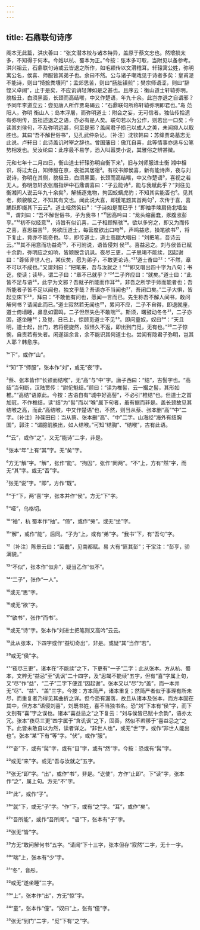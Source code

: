 ```yaml
---
---
---
```

title: 石鼎联句诗序
---







阁本无此篇，洪庆善曰：“张文潜本校与诸本特异，盖原于蔡文忠也。然增损太多，不知得于何本。今姑以杭、蜀本为正。”今按：张本多可取，当附见以备参考。洪兴祖云，石鼎联句诗或云皆退之所作，如毛颖传以文滑稽耳。轩辕寓公姓，弥明寓公名，侯喜、师服皆其弟子也。余曰不然。公与诸子嘲戏见于诗者多矣：皇甫湜不能诗，则曰“掎摭粪壤间”；孟郊思苦，则曰“肠肚镇煎”；樊宗师语涩，则曰“辞悭义卓阔”，止于是矣，不应讥诮轻薄如是之甚也。且序云：衡山道士轩辕弥明。貌极丑，白须黑面，长颈而高结喉，中又作楚语，年九十余。此岂亦退之自谓邪？予同年李道立云：尝见唐人所作贾岛碣云：“石鼎联句所称轩辕弥明即君也。”岛 范阳人，弥明 衡山人；岛本浮屠，而弥明道士：附会之妄，无可信者。独仙传拾遗有弥明传，虽祖述退之之语，亦必有是人矣。联句若以为公作，则若出一口矣；今读其刘侯句，不及弥明远甚，何至是邪？盖闻君子损己以成人之美，未闻抑人以取胜也。其曰“吾不解世俗书”，见孔武仲杂记。〔补注〕沈钦韩曰：苏绛贾岛墓志无此说。卢轩曰：此诗盖讥时宰之辞也。曾国藩曰：傲兀自喜，此等情事亦适与公笔势相发也。吴汝纶曰：此序最不易学，恐入叫嚣类小说，其雅俗之辨甚微。

元和七年十二月四日，衡山道士轩辕弥明自衡下来¹，旧与刘师服进士衡 湘中相识，将过太白，知师服在京，夜抵其居宿²。有校书郎侯喜，新有能诗声，夜与刘说诗，弥明在其侧，貌极丑，白须黑面，长颈而高结喉，中又作楚语³，喜视之若无人。弥明忽轩衣张眉指炉中石鼎谓喜曰：“子云能诗⁴，能与我赋此乎？”刘往见衡湘间人说云年九十余矣⁵，解捕逐鬼物，拘囚蛟螭虎豹；不知其实能否也⁶。见其老，颇貌敬之，不知其有文也。闻此说大喜，即援笔题其首两句⁷，次传于喜，喜踊跃即缀其下云云⁸。道士哑然笑曰⁹：“子诗如是而已乎！”即袖手竦肩倚北墙坐¹⁰，谓刘曰：“吾不解世俗书，子为我书！”¹¹因高吟曰：“龙头缩菌蠢，豕腹涨彭亨。”¹²初不似经意¹³，诗旨有似讥喜，二子相顾惭骇¹⁴。欲以多穷之，即又为而传之喜，喜思益苦¹⁵，务欲压道士，每营度欲出口吻¹⁶，声鸣益悲，操笔欲书¹⁷，将下复止，竟亦不能奇也。毕，即传道士，道士高踞大唱曰：“刘把笔，吾诗云云。”¹⁸其不用意而功益奇¹⁹，不可附说，语皆侵刘 侯²⁰。喜益忌之。刘与侯皆已赋十余韵，弥明应之如响，皆颖脱含讥讽。夜尽三更，二子思竭不能续，因起谢曰：“尊师非世人也，某伏矣，愿为弟子，不敢更论诗。”²¹道士奋曰²²：“不然，章不可以不成也。”又谓刘曰：“把笔来，吾与汝就之！”²³即又唱出四十字为八句；书讫，使读；读毕，谓二子曰：“章不已就乎？”²⁴二子齐应曰：“就矣。”道士曰：“此皆不足与语²⁵，此宁为文邪？吾就子所能而作耳²⁶，非吾之所学于师而能者也；吾所能者子皆不足以闻也，独文乎哉？吾语亦不当闻也²⁷，吾闭口矣。”二子大惧，皆起立床下²⁸，拜曰：“不敢他有问也，愿闻一言而已。先生称吾不解人间书，敢问解何书？请闻此而已。”道士寂然若无闻也²⁹，累问不应，二子不自得，即退就座，道士倚墙睡，鼻息如雷鸣，二子怛然失色不敢喘³⁰。斯须，曙鼓动冬冬³¹，二子亦困，遂坐睡³²；及觉，日已上，惊顾觅道士不见³³。即问童奴，奴曰³⁴：“天且明，道士起，出门，若将便旋然，奴怪久不返，即出到门觅，无有也。”³⁵二子惊惋，自责若有失者。闲遂诣余言，余不能识其何道士也。尝闻有隐君子弥明，岂其人耶？韩愈序。

¹“下”，或作“山”。

²“知”下“师服”，张本作“刘”，或无“夜”字。

³蔡、张本皆作“长颈而结喉”，无“高”与“中”字。唐子西曰：“结”，古髻字也。“高结”当句断，汉陆贾传：“尉佗魁结。”颜曰：“读为椎髻，云一撮之髻，其形如椎。”“高结”语原此。今按：古语自有“城中好高髻”，不必引“椎结”也。但道士之首加冠，不作椎结，读“结”为“髻”而以“喉”属下句者，虽有据而非是。盖长颈故见其结喉之高，而此“高结喉，中又作楚语”也，不然，则当从蔡、张本删“高”“中”二字。〔补注〕孙葆田曰：当从蔡、张本删“高”、“中”二字。山海经“海外有结胸国”，郭注：“谓臆前胅出，如人结喉。”可知“结胸”、“结喉”，古有此语。

⁴“云”，或作“之”，又无“能诗”二字，非是。

⁵张本“年”上有“其”字。无“矣”字。

⁶方无“解”字。“解”，张作“能”。“拘囚”，张作“罔两”。“不”上，方有“然”字，而无“其”字。或无“否”字。

⁷张无“说”字。“即”，方作“既”。

⁸“于”下，两“喜”字，张本并作“侯”。方无“下”字。

⁹“哑”，乌格切。

¹⁰“袖”，杭 蜀本作“抽”。“倚”，或作“旁”。或无“坐”字。

¹¹“解”，或作“能”，后同。“子为”上，或有“弟”字。“我书”下，有“吾句”字。

¹²〔补注〕陈景云曰：“菌蠢”，见南都赋。易 大有“匪其彭”；干宝注：“彭亨，骄满貌。”

¹³“不似”，张本作“似非”，疑当乙作“似不”。

¹⁴“二子”，张作“一人”。

¹⁵或无“思”字。

¹⁶或无“欲”字。

¹⁷“欲书”，张作“而书”。

¹⁸或无“诗”字。张本作“刘进士把笔则又高吟”云云。

¹⁹此从张本，下四字或作“益切奇出”，非是。或疑“其”当作“若”。

²⁰或无“侯”字。

²¹“夜尽三更”，诸本在“不能续”之下，下更有“一子”二字；此从张本。方从杭、蜀本，文粹无“益忌”至“讥讽”二十四字，及“思竭不能续”五字，但有“喜”字属上句，又“尽”作“益”，“二子”二字下便连“因起谢”。张本又以“尽”为“盖”，而一本并无“尽”、“益”、“盖”三字。今按：方本简严，诸本重复；然简严者似于事理有所未尽，而重复者乃得见其曲折之详。但今恐有漏落，故且从诸本及张本，而方本固在其中，但方本“语侵刘喜”，刘既书姓，喜不当独书名。恐“刘”下本有“侯”字，而下文别有“喜”字之误也。诸本“喜益忌之”之下复云：“刘与侯皆已赋十余韵”，语亦太冗。张本“夜尽三更”四字属于“含讥讽”之下，固善，然似不若移于“喜益忌之”之下。此皆未敢自以为然，读者详之。“非世人也”，或无“世”字，或作“非世人能出也”。张本“某”下有“等”字。“伏”，或作“服”。

²²“奋”下，或有“髯”字，或有“目”字，或有“然”字。今按：恐或有“髯”字。

²³或无“来”字。或无“吾与汝就之”五字。

²⁴张无“即”字。“出”，或作“书”，非是。“讫使”，方作“止即”。下“读”字，张本作“之”，属上句。方无“不”字。

²⁵“此”，或作“子”。

²⁶“就”下，或无“子”字。“作”下，或有“之”字。“耳”，或作“矣”。

²⁷“吾所能”，或作“吾所闻”。“语”下，张本有“子”字。

²⁸张无“皆”字。

²⁹方无“敢问解何书”五字。“请闻”下十三字，张本但存“寂然”二字，无十一字。

³⁰“喘”上，张本有“少”字。

³¹“冬”，音彤。

³²或无“遂坐睡”三字。

³³“上”，张本作“出”，方无“惊”字。

³⁴“童”，张本作“僮”。“奴曰”上，张有“僮”字。

³⁵张无“到门”二字，“觅”下有“之”字。